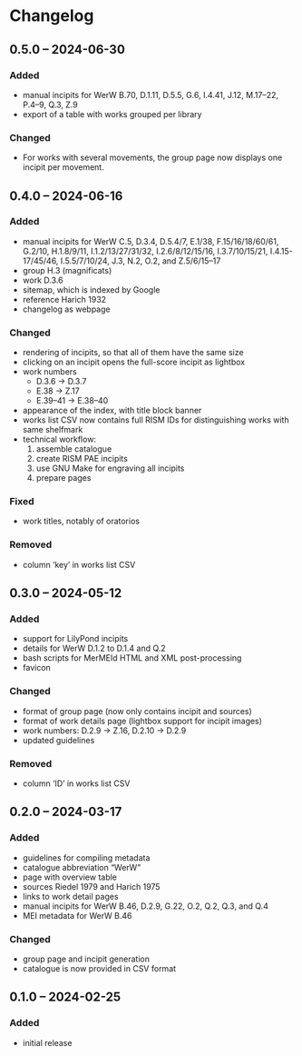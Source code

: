 # Changelog {.unnumbered}

## 0.5.0 – 2024-06-30

### Added

- manual incipits for WerW B.70, D.1.11, D.5.5, G.6, I.4.41, J.12, M.17–22, P.4–9, Q.3, Z.9
- export of a table with works grouped per library


### Changed

- For works with several movements, the group page now displays one incipit per movement.


## 0.4.0 – 2024-06-16

### Added

- manual incipits for WerW C.5, D.3.4, D.5.4/7, E.1/38, F.15/16/18/60/61, G.2/10, H.1.8/9/11, I.1.2/13/27/31/32, I.2.6/8/12/15/16, I.3.7/10/15/21, I.4.15-17/45/46, I.5.5/7/10/24, J.3, N.2, O.2, and Z.5/6/15–17
- group H.3 (magnificats)
- work D.3.6
- sitemap, which is indexed by Google
- reference Harich 1932
- changelog as webpage

### Changed

- rendering of incipits, so that all of them have the same size
- clicking on an incipit opens the full-score incipit as lightbox
- work numbers
  - D.3.6 -> D.3.7
  - E.38 -> Z.17
  - E.39–41 -> E.38–40
- appearance of the index, with title block banner
- works list CSV now contains full RISM IDs for distinguishing works with same shelfmark
- technical workflow:
  1. assemble catalogue
  2. create RISM PAE incipits
  3. use GNU Make for engraving all incipits
  4. prepare pages
  
### Fixed

- work titles, notably of oratorios

### Removed

- column 'key' in works list CSV


## 0.3.0 – 2024-05-12

### Added

- support for LilyPond incipits
- details for WerW D.1.2 to D.1.4 and Q.2
- bash scripts for MerMEId HTML and XML post-processing
- favicon

### Changed

- format of group page (now only contains incipit and sources)
- format of work details page (lightbox support for incipit images)
- work numbers: D.2.9 -> Z.16, D.2.10 -> D.2.9
- updated guidelines

### Removed

- column 'ID' in works list CSV


## 0.2.0 – 2024-03-17

### Added

- guidelines for compiling metadata
- catalogue abbreviation “WerW”
- page with overview table
- sources Riedel 1979 and Harich 1975
- links to work detail pages
- manual incipits for WerW B.46, D.2.9, G.22, O.2, Q.2, Q.3, and Q.4
- MEI metadata for WerW B.46

### Changed

- group page and incipit generation
- catalogue is now provided in CSV format


## 0.1.0 – 2024-02-25

### Added

- initial release
